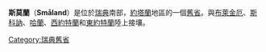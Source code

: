 {{瑞典舊省概要表
|名=斯莫蘭
|瑞典文名=Småland
|圖=Småland_vapen.svg
|地區=[[約塔蘭|約塔蘭]]
|省=[[克魯努貝里省|克魯努貝里省]]、[[延雪平省|延雪平省]]、<br />[[卡爾馬省|卡爾馬省]]、[[哈蘭省|哈蘭省]]、<br />[[東約特蘭省|東約特蘭省]]
|教區=韋克舍教區、斯卡拉教區、<br />林雪平教區
|面積=29330<!--平方公里-->
|花=[[北極花|北極花]]
|動物=[[歐亞水獺|歐亞水獺]]
}}
'''斯莫蘭'''（'''Småland'''）是位於[[瑞典|瑞典]]南部，[[約塔蘭|約塔蘭]]地區的一個[[瑞典舊省|舊省]]。與[[布萊金厄|布萊金厄]]、[[斯科訥|斯科訥]]、[[哈蘭|哈蘭]]、[[西約特蘭|西約特蘭]]和[[東約特蘭|東約特蘭]]陸上接壤。


{{瑞典舊省}}

[[Category:瑞典舊省|Category:瑞典舊省]]